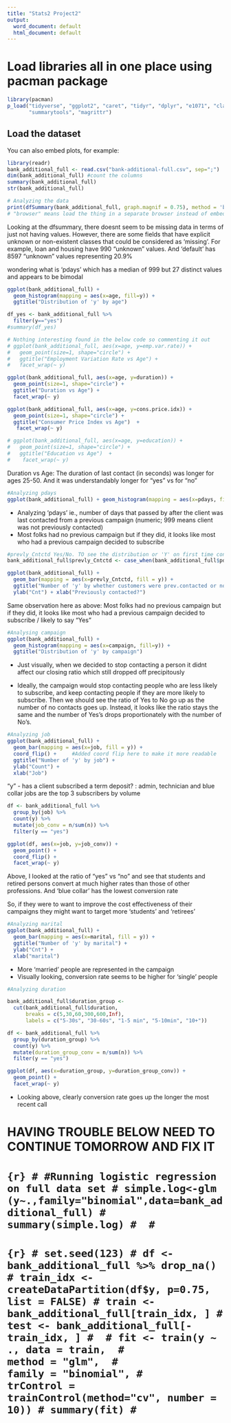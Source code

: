 ```yaml
---
title: "Stats2 Project2"
output:
  word_document: default
  html_document: default
---
```


# Load libraries all in one place using pacman package
``` r
library(pacman)
p_load("tidyverse", "ggplot2", "caret", "tidyr", "dplyr", "e1071", "class", "gridExtra", "GGally",
       "summarytools", "magrittr")
```

## Load the dataset

You can also embed plots, for example:

```r
library(readr)
bank_additional_full <- read.csv("bank-additional-full.csv", sep=";")
dim(bank_additional_full) #count the columns
summary(bank_additional_full)
str(bank_additional_full)
```

```r
# Analyzing the data
print(dfSummary(bank_additional_full, graph.magnif = 0.75), method = 'browser')
# "browser" means load the thing in a separate browser instead of embedding it in here, cos its big and it will jsut fill your document
```


Looking at the dfsummary, there doesnt seem to be missing data in terms of just not having values. However, there are some fields that have explicit unknown or non-existent classes that could be considered as 'missing'. For example, loan and housing have 990 "unknown" values. And 'default' has 8597 "unknown" values representing 20.9% 

wondering what is 'pdays' which has a median of 999 but 27 distinct values and appears to be bimodal



```r
ggplot(bank_additional_full) + 
  geom_histogram(mapping = aes(x=age, fill=y)) + 
  ggtitle("Distribution of 'y' by age")
```

```r
df_yes <- bank_additional_full %>%
  filter(y=="yes")
#summary(df_yes)

# Nothing interesting found in the below code so commenting it out
# ggplot(bank_additional_full, aes(x=age, y=emp.var.rate)) +
#   geom_point(size=1, shape="circle") +
#   ggtitle("Employment Variation Rate vs Age") + 
#   facet_wrap(~ y)

ggplot(bank_additional_full, aes(x=age, y=duration)) +
  geom_point(size=1, shape="circle") + 
  ggtitle("Duration vs Age") + 
  facet_wrap(~ y)

ggplot(bank_additional_full, aes(x=age, y=cons.price.idx)) +
  geom_point(size=1, shape="circle") + 
  ggtitle("Consumer Price Index vs Age")  + 
   facet_wrap(~ y)

# ggplot(bank_additional_full, aes(x=age, y=education)) +
#   geom_point(size=1, shape="circle") + 
#   ggtitle("Education vs Age")  + 
#    facet_wrap(~ y)
```
Duration vs Age: The duration of last contact (in seconds) was longer for ages 25-50. And it was understandably longer for "yes" vs for "no"

```r
#Analyzing pdays
ggplot(bank_additional_full) + geom_histogram(mapping = aes(x=pdays, fill=y))
```
- Analyzing 'pdays' ie., number of days that passed by after the client was last contacted from a previous campaign (numeric; 999 means client was not previously contacted)
- Most folks had no previous campaign but if they did, it looks like most who had a previous campaign decided to subscribe

```r
#prevly_Cntctd Yes/No. TO see the distribution or 'Y' on first time contact vs. a follow up
bank_additional_full$prevly_Cntctd <- case_when(bank_additional_full$pdays==999 ~ "No", !bank_additional_full$pdays==999 ~ "Yes")

ggplot(bank_additional_full) + 
  geom_bar(mapping = aes(x=prevly_Cntctd, fill = y)) + 
  ggtitle("Number of 'y' by whether customers were prev.contacted or not") +
  ylab("Cnt") + xlab("Previously contacted?")


```
Same observation here as above: Most folks had no previous campaign but if they did, it looks like most who had a previous campaign decided to subscribe / likely to say "Yes"

```r
#Analysing campaign
ggplot(bank_additional_full) + 
  geom_histogram(mapping = aes(x=campaign, fill=y)) +
  ggtitle("Distribution of 'y' by campaign")
```
- Just visually, when we decided to stop contacting a person it didnt affect our closing ratio which still dropped off precipitously 

- Ideally, the campaign would stop contacting people who are less likely to subscribe, and keep contacting people if they are more likely to subscribe.  Then we should see the ratio of Yes to No go up as the number of no contacts goes up.  Instead, it looks like the ratio stays the same and the number of Yes's drops proportionately with the number of No's. 

```r
#Analyzing job
ggplot(bank_additional_full) + 
  geom_bar(mapping = aes(x=job, fill = y)) + 
  coord_flip() +     #Added coord flip here to make it more readable
  ggtitle("Number of 'y' by job") +
  ylab("Count") + 
  xlab("Job")

```

"y" - has a client subscribed a term deposit? : admin, technician and blue collar jobs are the top 3 subscribers by volume 

```r
df <- bank_additional_full %>%
  group_by(job) %>%
  count(y) %>%
  mutate(job_conv = n/sum(n)) %>%
  filter(y == "yes")

ggplot(df, aes(x=job, y=job_conv)) +
  geom_point() +
  coord_flip() +
  facet_wrap(~ y)
```

Above, I looked at the ratio of "yes" vs "no" and see that students and retired persons convert at much higher rates than those of other professions. And 'blue collar' has the lowest conversion rate

So, if they were to want to improve the cost effectiveness of their campaigns they might want to target more 'students' and 'retirees'


```r
#Analyzing marital
ggplot(bank_additional_full) + 
  geom_bar(mapping = aes(x=marital, fill = y)) + 
  ggtitle("Number of 'y' by marital") +
  ylab("Cnt") + 
  xlab("marital")

```

- More 'married' people are represented in the campaign
- Visually looking, conversion rate seems to be higher for 'single' people

```r
#Analyzing duration

bank_additional_full$duration_group <- 
  cut(bank_additional_full$duration, 
      breaks = c(5,30,60,300,600,Inf), 
      labels = c("5-30s", "30-60s", "1-5 min", "5-10min", "10+"))

df <- bank_additional_full %>%
  group_by(duration_group) %>%
  count(y) %>%
  mutate(duration_group_conv = n/sum(n)) %>%
  filter(y == "yes")

ggplot(df, aes(x=duration_group, y=duration_group_conv)) +
  geom_point() +
  facet_wrap(~ y)
```

- Looking above, clearly conversion rate goes up the longer the most recent call



# HAVING TROUBLE BELOW NEED TO CONTINUE TOMORROW AND FIX IT

# ```{r}
# #Running logistic regression on full data set
# simple.log<-glm (y~.,family="binomial",data=bank_additional_full)
# summary(simple.log)
# 
# ```

# ```{r}
# set.seed(123)
# df <- bank_additional_full %>% drop_na()
# train_idx <- createDataPartition(df$y, p=0.75, list = FALSE)
# train <- bank_additional_full[train_idx, ]
# test <- bank_additional_full[-train_idx, ]
# 
# fit <- train(y ~ ., data = train, 
#              method = "glm", 
#              family = "binomial",
#              trControl = trainControl(method="cv", number = 10))
# summary(fit)
# ```






